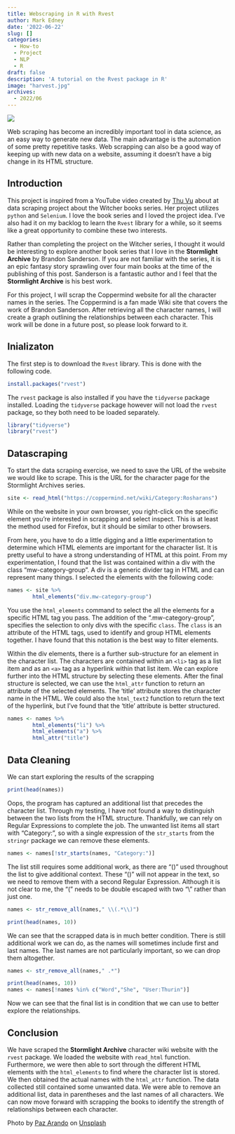 ```yaml
---
title: Webscraping in R with Rvest
author: Mark Edney
date: '2022-06-22'
slug: []
categories:
  - How-to
  - Project
  - NLP
  - R
draft: false
description: 'A tutorial on the Rvest package in R'
image: "harvest.jpg"
archives:
  - 2022/06
---
```

![](harvest.jpg)

Web scraping has become an incredibly important tool in data science, as an easy way to generate new data. The main advantage is the automation of some pretty repetitive tasks. Web scrapping can also be a good way of keeping up with new data on a website, assuming it doesn't have a big change in its HTML structure.  

## Introduction 
This project is inspired from a YouTube video created by [Thu Vu](https://www.youtube.com/watch?v=RuNolAh_4bU) about at data scraping project about the Witcher books series. Her project utilizes `python` and `Selenium`. I love the book series and I loved the project idea. I've also had it on my backlog to learn the `Rvest` library for a while, so it seems like a great opportunity to combine these two interests.

Rather than completing the project on the Witcher series, I thought it would be interesting to explore another book series that I love in the **Stormlight Archive** by Brandon Sanderson. If you are not familiar with the series, it is an epic fantasy story sprawling over four main books at the time of the publishing of this post. Sanderson is a fantastic author and I feel that the **Stormlight Archive** is his best work. 

For this project, I will scrap the Coppermind website for all the character names in the series. The Coppermind is a fan made Wiki site that covers the work of Brandon Sanderson. After retrieving all the character names, I will create a graph outlining the relationships between each character. This work will be done in a future post, so please look forward to it. 

## Inializaton
The first step is to download the `Rvest` library. This is done with the following code.
```r
install.packages("rvest")
```
The `rvest` package is also installed if you have the `tidyverse` package installed. Loading the `tidyverse` package however will not load the `rvest` package, so they both need to be loaded separately. 

```r
library("tidyverse")
library("rvest")
```

## Datascraping
To start the data scraping exercise, we need to save the URL of the website we would like to scrape. This is the URL for the character page for the Stormlight Archives series.  
```r
site <- read_html("https://coppermind.net/wiki/Category:Rosharans")
```
While on the website in your own browser, you right-click on the specific element you're interested in scrapping and select inspect. This is at least the method used for Firefox, but it should be similar to other browsers.

From here, you have to do a little digging and a little experimentation to determine which HTML elements are important for the character list. It is pretty useful to have a strong understanding of HTML at this point. From my experimentation, I found that the list was contained within a div with the class "mw-category-group". A div is a generic divider tag in HTML and can represent many things. I selected the elements with the following code:
```r
names <- site %>% 
        html_elements("div.mw-category-group")
```
You use the `html_elements` command to select the all the elements for a specific HTML tag you pass. The addition of the ".mw-category-group", specifies the selection to only divs with the specific `class`. The `class` is an attribute of the HTML tags, used to identify and group HTML elements together. I have found that this notation is the best way to filter elements. 

Within the div elements, there is a further sub-structure for an element in the character list. The characters are contained within an `<li>` tag as a list item and as an `<a>` tag as a hyperlink within that list item. We can explore further into the HTML structure by selecting these elements. After the final structure is selected, we can use the `html_attr` function to return an attribute of the selected elements. The 'title' attribute stores the character name in the HTML. We could also the `html_text2` function to return the text of the hyperlink, but I've found that the 'title' attribute is better structured.     

```r
names <- names %>%
        html_elements("li") %>%
        html_elements("a") %>%
        html_attr("title")
```
## Data Cleaning

We can start exploring the results of the scrapping
```r
print(head(names))
```
Oops, the program has captured an additional list that precedes the character list. Through my testing, I have not found a way to distinguish between the two lists from the HTML structure. Thankfully, we can rely on Regular Expressions to complete the job. The unwanted list items all start with "Category:", so with a single expression of the `str_starts` from the `stringr` package we can remove these elements.

```r
names <- names[!str_starts(names, "Category:")]
```
The list still requires some additional work, as there are "()" used throughout the list to give additional context. These "()" will not appear in the text, so we need to remove them with a second Regular Expression. Although it is not clear to me, the "(" needs to be double escaped with two "\\" rather than just one. 
```r
names <- str_remove_all(names," \\(.*\\)")

print(head(names, 10))
```
We can see that the scrapped data is in much better condition. There is still additional work we can do, as the names will sometimes include first and last names. The last names are not particularly important, so we can drop them altogether. 

```r
names <- str_remove_all(names," .*") 

print(head(names, 10))
names <- names[!names %in% c("Word","She", "User:Thurin")]
```

Now we can see that the final list is in condition that we can use to better explore the relationships. 

## Conclusion
We have scraped the **Stormlight Archive** character wiki website with the `rvest` package. We loaded the website with `read_html` function. Furthermore, we were then able to sort through the different HTML elements with the `html_elements` to find where the character list is stored. We then obtained the actual names with the `html_attr` function. The data collected still contained some unwanted data. We were able to remove an additional list, data in parentheses and the last names of all characters. We can now move forward with scrapping the books to identify the strength of relationships between each character. 

```{=html}
Photo by <a href="https://unsplash.com/@pazarando?utm_source=unsplash&utm_medium=referral&utm_content=creditCopyText">Paz Arando</a> on <a href="https://unsplash.com/s/photos/harvest?utm_source=unsplash&utm_medium=referral&utm_content=creditCopyText">Unsplash</a>
```  